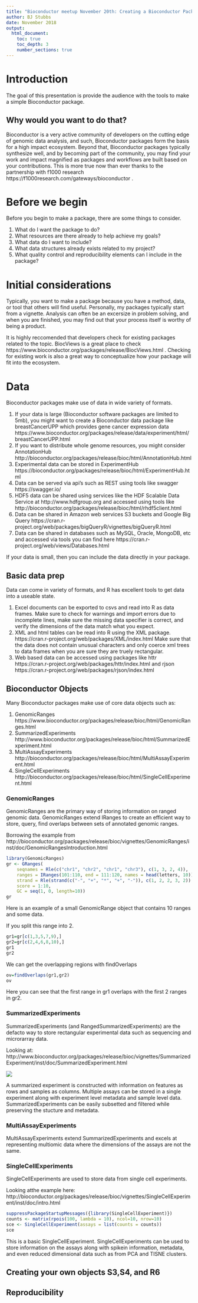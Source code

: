 ```yaml
---
title: "Bioconductor meetup November 20th: Creating a Bioconductor Package - Part 1.1"
author: BJ Stubbs
date: November 2018
output:
  html_document:
    toc: true
    toc_depth: 3
    number_sections: true
---
```



# Introduction

The goal of this presentation is provide the audience with the tools to make a simple
Bioconductor package.

## Why would you want to do that?

Bioconductor is a very active community of developers on the cutting edge of genomic data analysis, and such, Bioconductor packages form the basis for a high impact ecosystem. Beyond that, Bioconductor packages typically synthesize well, and by becoming part of the community, you may find your work and impact magnified as packages and workflows are built based on your contributions. This is more true now than ever thanks to the partnership with f1000 research https://f1000research.com/gateways/bioconductor .

# Before we begin

Before you begin to make a package, there are some things to consider.

1. What do I want the package to do?
2. What resources are there already to help achieve my goals?
3. What data do I want to include?
4. What data structures already exists related to my project?
5. What quality control and reproducibility elements can I include in the package?

# Initial considerations

Typically, you want to make a package because you have a method, data, or tool that others will find useful. Personally, my packages typically start from a vignette. Analysis can often be an excersize in problem solving, and when you are finished, you may find out that your process itself is worthy of being a product.

It is highly reccomended that developers check for existing packages related to the topic. BiocViews is a great place to check https://www.bioconductor.org/packages/release/BiocViews.html . Checking for existing work is also a great way to conceptualize how your package will fit into the ecosystem.

# Data

Bioconductor packages make use of data in wide variety of formats.

1. If your data is large (Bioconductor software packages are limited to 5mb), you might want to create a Bioconductor data package like breastCancerUPP which provides gene cancer expression data https://www.bioconductor.org/packages/release/data/experiment/html/breastCancerUPP.html
2. If you want to distribute whole genome resources, you might consider AnnotationHub http://bioconductor.org/packages/release/bioc/html/AnnotationHub.html
3. Experimental data can be stored in ExperimentHub  https://bioconductor.org/packages/release/bioc/html/ExperimentHub.html
4. Data can be served via api's such as REST using tools like swagger https://swagger.io/
5. HDF5 data can be shared using services like the HDF Scalable Data Service at http://www.hdfgroup.org and accessed using tools like http://bioconductor.org/packages/release/bioc/html/rhdf5client.html
6. Data can be shared in Amazon web services S3 buckets and Google Big Query https://cran.r-project.org/web/packages/bigQueryR/vignettes/bigQueryR.html
7. Data can be shared in databases such as MySQL, Oracle, MongoDB, etc and accessed via tools you can find here https://cran.r-project.org/web/views/Databases.html

If your data is small, then you can include the data directly in your package.

## Basic data prep

Data can come in variety of formats, and R has excellent tools to get data into a useable state.

1. Excel documents can be exported to csvs and read into R as data frames. Make sure to check for warnings and import errors due to incomplete lines, make sure the missing data specifier is correct, and verify the dimensions of the data match what you expect.
2. XML and html tables can be read into R using the XML package. https://cran.r-project.org/web/packages/XML/index.html Make sure that the data does not contain unusual characters and only coerce xml trees to data frames when you are sure they are truely rectangular.
3. Web based data can be accessed using packages like httr https://cran.r-project.org/web/packages/httr/index.html and rjson https://cran.r-project.org/web/packages/rjson/index.html

## Bioconductor Objects

Many Bioconductor packages make use of core data objects such as:

1. GenomicRanges https://www.bioconductor.org/packages/release/bioc/html/GenomicRanges.html
2. SummarizedExperiments http://www.bioconductor.org/packages/release/bioc/html/SummarizedExperiment.html
3. MultiAssayExperiments http://bioconductor.org/packages/release/bioc/html/MultiAssayExperiment.html
4. SingleCellExperiments http://bioconductor.org/packages/release/bioc/html/SingleCellExperiment.html

### GenomicRanges

GenomicRanges are the primary way of storing information on ranged genomic data. GenomicRanges extend IRanges to create an efficient way to store, query, find overlaps between sets of annotated genomic ranges.

Borrowing the example from http://bioconductor.org/packages/release/bioc/vignettes/GenomicRanges/inst/doc/GenomicRangesIntroduction.html

```r
library(GenomicRanges)
gr <- GRanges(
    seqnames = Rle(c("chr1", "chr2", "chr1", "chr3"), c(1, 3, 2, 4)),
    ranges = IRanges(101:110, end = 111:120, names = head(letters, 10)),
    strand = Rle(strand(c("-", "+", "*", "+", "-")), c(1, 2, 2, 3, 2)),
    score = 1:10,
    GC = seq(1, 0, length=10))
gr
```

Here is an example of a small GenomicRange object that contains 10 ranges and some data.

If you split this range into 2.

```r
gr1=gr[c(1,3,5,7,9),]
gr2=gr[c(2,4,6,8,10),]
gr1
gr2
```

We can get the overlapping regions with findOverlaps

```r
ov=findOverlaps(gr1,gr2)
ov
```

Here you can see that the first range in gr1 overlaps with the first 2 ranges in gr2.


### SummarizedExperiments

SummarizedExperiments (and RangedSummarizedExperiments) are the defacto way to store rectangular experimental data such as sequencing and microrarray data.

Looking at: http://www.bioconductor.org/packages/release/bioc/vignettes/SummarizedExperiment/inst/doc/SummarizedExperiment.html

![](images/se.png)

A summarized experiment is constructed with information on features as rows and samples as columns. Multiple assays can be stored in a single experiment along with experiment level metadata and sample level data. SummarizedExperiments can be easily subsetted and filtered while preserving the stucture and metadata.

### MultiAssayExperiments

MultiAssayExperiments extend SummarizedExperiments and excels at representing multiomic data where the dimensions of the assays are not the same.

### SingleCellExperiments

SingleCellExperiments are used to store data from single cell experiments.

Looking atthe example here:  http://bioconductor.org/packages/release/bioc/vignettes/SingleCellExperiment/inst/doc/intro.html

```r
suppressPackageStartupMessages({library(SingleCellExperiment)})
counts <- matrix(rpois(100, lambda = 10), ncol=10, nrow=10)
sce <- SingleCellExperiment(assays = list(counts = counts))
sce
```

This is a basic SingleCellExperiment. SingleCellExperiments can be used to store information on the assays along with spikein information, metadata, and even reduced dimensional data such as from PCA and TISNE clusters.

## Creating your own objects S3,S4, and R6



## Reproducibility
